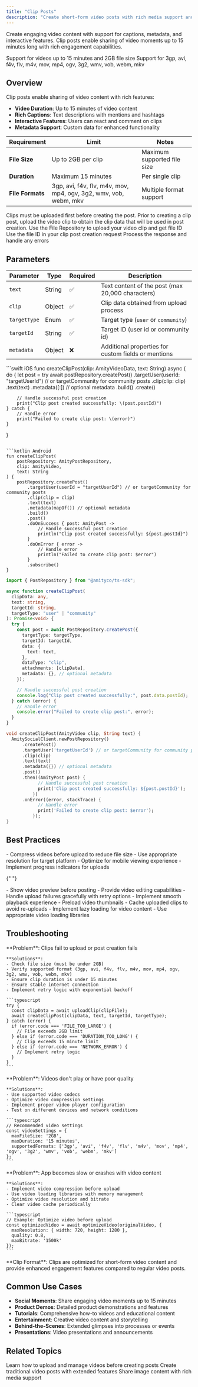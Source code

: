 ```yaml
---
title: "Clip Posts"
description: "Create short-form video posts with rich media support and interactive features"
---
```


Create engaging video content with support for captions, metadata, and interactive features. Clip posts enable sharing of video moments up to 15 minutes long with rich engagement capabilities.

<CardGroup cols={2}>
  <Card title="Video Content" icon="video">
    Support for videos up to 15 minutes and 2GB file size
  </Card>
  <Card title="Multiple Formats" icon="file-video">
    Support for 3gp, avi, f4v, flv, m4v, mov, mp4, ogv, 3g2, wmv, vob, webm, mkv
  </Card>
</CardGroup>

## Overview

Clip posts enable sharing of video content with rich features:

- **Video Duration**: Up to 15 minutes of video content
- **Rich Captions**: Text descriptions with mentions and hashtags
- **Interactive Features**: Users can react and comment on clips
- **Metadata Support**: Custom data for enhanced functionality

| Requirement      | Limit                                                            | Notes                       |
| ---------------- | ---------------------------------------------------------------- | --------------------------- |
| **File Size**    | Up to 2GB per clip                                               | Maximum supported file size |
| **Duration**     | Maximum 15 minutes                                               | Per single clip             |
| **File Formats** | 3gp, avi, f4v, flv, m4v, mov, mp4, ogv, 3g2, wmv, vob, webm, mkv | Multiple format support     |

<Warning>
  Clips must be uploaded first before creating the post. Prior to creating a
  clip post, upload the video clip to obtain the clip data that will be used in
  post creation.
</Warning>

<Steps>
  <Step title="Upload Clip">
    Use the File Repository to upload your video clip and get file ID
  </Step>
  <Step title="Create Post">
    Use the file ID in your clip post creation request
  </Step>
  <Step title="Handle Response">
    Process the response and handle any errors
  </Step>
</Steps>

## Parameters

| Parameter    | Type   | Required | Description                                         |
| ------------ | ------ | -------- | --------------------------------------------------- |
| `text`       | String | ✅       | Text content of the post (max 20,000 characters)    |
| `clip`       | Object | ✅       | Clip data obtained from upload process              |
| `targetType` | Enum   | ✅       | Target type (`user` or `community`)                 |
| `targetId`   | String | ✅       | Target ID (user id or community id)                 |
| `metadata`   | Object | ❌       | Additional properties for custom fields or mentions |

<CodeGroup>
```swift iOS
func createClipPost(clip: AmityVideoData, text: String) async {
    do {
        let post = try await postRepository.createPost()
            .targetUser(userId: "targetUserId") // or targetCommunity for community posts
            .clip(clip: clip)
            .text(text)
            .metadata([:]) // optional metadata
            .build()
            .create()
        
        // Handle successful post creation
        print("Clip post created successfully: \(post.postId)")
    } catch {
        // Handle error
        print("Failed to create clip post: \(error)")
    }
}
```

```kotlin Android
fun createClipPost(
    postRepository: AmityPostRepository,
    clip: AmityVideo,
    text: String
) {
    postRepository.createPost()
        .targetUser(userId = "targetUserId") // or targetCommunity for community posts
        .clip(clip = clip)
        .text(text)
        .metadata(mapOf()) // optional metadata
        .build()
        .post()
        .doOnSuccess { post: AmityPost ->
            // Handle successful post creation
            println("Clip post created successfully: ${post.postId}")
        }
        .doOnError { error ->
            // Handle error
            println("Failed to create clip post: $error")
        }
        .subscribe()
}
```

```typescript TypeScript
import { PostRepository } from "@amityco/ts-sdk";

async function createClipPost(
  clipData: any,
  text: string,
  targetId: string,
  targetType: "user" | "community"
): Promise<void> {
  try {
    const post = await PostRepository.createPost({
      targetType: targetType,
      targetId: targetId,
      data: {
        text: text,
      },
      dataType: "clip",
      attachments: [clipData],
      metadata: {}, // optional metadata
    });

    // Handle successful post creation
    console.log("Clip post created successfully:", post.data.postId);
  } catch (error) {
    // Handle error
    console.error("Failed to create clip post:", error);
  }
}
```

```dart Flutter
void createClipPost(AmityVideo clip, String text) {
  AmitySocialClient.newPostRepository()
      .createPost()
      .targetUser('targetUserId') // or targetCommunity for community posts
      .clip(clip)
      .text(text)
      .metadata({}) // optional metadata
      .post()
      .then((AmityPost post) {
            // Handle successful post creation
            print('Clip post created successfully: ${post.postId}');
          })
      .onError((error, stackTrace) {
            // Handle error
            print('Failed to create clip post: $error');
          });
}
```

</CodeGroup>

## Best Practices

<AccordionGroup>
  <Accordion title="Video Optimization">
    - Compress videos before upload to reduce file size - Use appropriate
    resolution for target platform - Optimize for mobile viewing experience -
    Implement progress indicators for uploads
  </Accordion>

{" "}

<Accordion title="User Experience">
  - Show video preview before posting - Provide video editing capabilities -
  Handle upload failures gracefully with retry options - Implement smooth
  playback experience
</Accordion>

  <Accordion title="Performance">
    - Preload video thumbnails - Cache uploaded clips to avoid re-uploads -
    Implement lazy loading for video content - Use appropriate video loading
    libraries
  </Accordion>
</AccordionGroup>

## Troubleshooting

<AccordionGroup>
  <Accordion title="Video Upload Failures" icon="upload">
    **Problem**: Clips fail to upload or post creation fails
    
    **Solutions**:
    - Check file size (must be under 2GB)
    - Verify supported format (3gp, avi, f4v, flv, m4v, mov, mp4, ogv, 3g2, wmv, vob, webm, mkv)
    - Ensure clip duration is under 15 minutes
    - Ensure stable internet connection
    - Implement retry logic with exponential backoff
    
    ```typescript
    try {
      const clipData = await uploadClip(clipFile);
      await createClipPost(clipData, text, targetId, targetType);
    } catch (error) {
      if (error.code === 'FILE_TOO_LARGE') {
        // File exceeds 2GB limit
      } else if (error.code === 'DURATION_TOO_LONG') {
        // Clip exceeds 15 minute limit
      } else if (error.code === 'NETWORK_ERROR') {
        // Implement retry logic
      }
    }
    ```
  </Accordion>
  
  <Accordion title="Playback Issues" icon="play">
    **Problem**: Videos don't play or have poor quality
    
    **Solutions**:
    - Use supported video codecs
    - Optimize video compression settings
    - Implement proper video player configuration
    - Test on different devices and network conditions
    
    ```typescript
    // Recommended video settings
    const videoSettings = {
      maxFileSize: '2GB',
      maxDuration: '15 minutes',
      supportedFormats: ['3gp', 'avi', 'f4v', 'flv', 'm4v', 'mov', 'mp4', 'ogv', '3g2', 'wmv', 'vob', 'webm', 'mkv']
    };
    ```
  </Accordion>
  
  <Accordion title="Performance Issues" icon="gauge">
    **Problem**: App becomes slow or crashes with video content
    
    **Solutions**:
    - Implement video compression before upload
    - Use video loading libraries with memory management
    - Optimize video resolution and bitrate
    - Clear video cache periodically
    
    ```typescript
    // Example: Optimize video before upload
    const optimizedVideo = await optimizeVideo(originalVideo, {
      maxResolution: { width: 720, height: 1280 },
      quality: 0.8,
      maxBitrate: '1500k'
    });
    ```
  </Accordion>
</AccordionGroup>

<Info>
  **Clip Format**: Clips are optimized for short-form video content and provide
  enhanced engagement features compared to regular video posts.
</Info>

## Common Use Cases

- **Social Moments**: Share engaging video moments up to 15 minutes
- **Product Demos**: Detailed product demonstrations and features
- **Tutorials**: Comprehensive how-to videos and educational content
- **Entertainment**: Creative video content and storytelling
- **Behind-the-Scenes**: Extended glimpses into processes or events
- **Presentations**: Video presentations and announcements

## Related Topics

<CardGroup cols={3}>
  <Card
    title="Video Upload"
    href="/social-plus-sdk/core-concepts/content-handling/files-images-and-videos/video-handling"
    icon="upload"
  >
    Learn how to upload and manage videos before creating posts
  </Card>
  <Card title="Video Posts" href="./video-post" icon="video">
    Create traditional video posts with extended features
  </Card>
  <Card title="Image Posts" href="./image-post" icon="image">
    Share image content with rich media support
  </Card>
</CardGroup>
